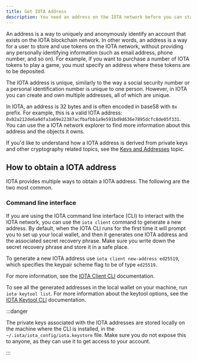 ```yaml
---
title: Get IOTA Address
description: You need an address on the IOTA network before you can start trading NFTs, purchase IOTA tokens, or perform other transactions.
---
```


An address is a way to uniquely and anonymously identify an account that exists on the IOTA blockchain network. In other words, an address is a way for a user to store and use tokens on the IOTA network, without providing any personally identifying information (such as email address, phone number, and so on). For example, if you want to purchase a number of IOTA tokens to play a game, you must specify an address where these tokens are to be deposited.

The IOTA address is unique, similarly to the way a social security number or a personal identification number is unique to one person. However, in IOTA you can create and own multiple addresses, all of which are unique. 

In IOTA, an address is 32 bytes and is often encoded in base58 with `0x` prefix. For example, this is a valid IOTA address: `0x02a212de6a9dfa3a69e22387acfbafbb1a9e591bd9d636e7895dcfc8de05f331`. You can use the a IOTA network explorer to find more information about this address and the objects it owns.

If you'd like to understand how a IOTA address is derived from private keys and other cryptography related topics, see the [Keys and Addresses](../cryptography/explanations/transaction-auth/keys-addresses.mdx) topic.


## How to obtain a IOTA address

IOTA provides multiple ways to obtain a IOTA address. The following are the two most common. 

### Command line interface

If you are using the IOTA command line interface (CLI) to interact with the IOTA network, you can use the `iota client` command to generate a new address. By default, when the IOTA CLI runs for the first time it will prompt you to set up your local wallet, and then it generates one IOTA address and the associated secret recovery phrase. Make sure you write down the secret recovery phrase and store it in a safe place. 


To generate a new IOTA address use `iota client new-address ed25519`, which specifies the keypair scheme flag to be of type `ed25519`.

For more information, see the [IOTA Client CLI](../../references/cli/client.mdx) documentation.

To see all the generated addresses in the local wallet on your machine, run `iota keytool list`. For more information about the keytool options, see the [IOTA Keytool CLI](../../references/cli/keytool.mdx) documentation.

:::danger

The private keys associated with the IOTA addresses are stored locally on the machine where the CLI is installed, in the `~/.iota/iota_config/iota.keystore` file. Make sure you do not expose this to anyone, as they can use it to get access to your account.

:::
